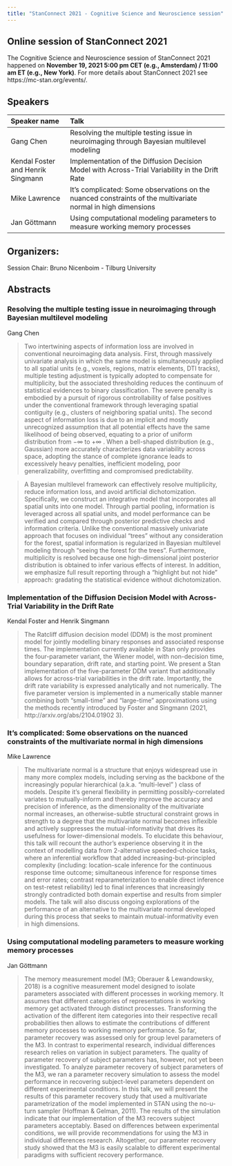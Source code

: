```yaml
---
title: "StanConnect 2021 - Cognitive Science and Neuroscience session"
---
```


## Online session of StanConnect 2021  

The Cognitive Science and Neuroscience session of StanConnect 2021  happened on
**November 19, 2021 5:00 pm CET (e.g., Amsterdam) / 11:00 am ET (e.g., New York)**. For more details about StanConnect 2021 see https://mc-stan.org/events/.


## Speakers

|Speaker name | Talk                              |
|:------------|:----------------------------------|
| Gang Chen   | Resolving the multiple testing issue in neuroimaging through Bayesian multilevel modeling |
|Kendal Foster and Henrik Singmann | Implementation of the Diffusion Decision Model with Across-Trial Variability in the Drift Rate |
|Mike Lawrence | It’s complicated: Some observations on the nuanced constraints of the multivariate normal in high dimensions |
|Jan Göttmann | Using computational modeling parameters to measure working memory processes |

<!-- ## Tentative schedule (times in ET) of each event:  -->

<!--  - 11am - 11:15am: Introduction to the Event by SGB representative, Introduction to theme by Session Chair -->
<!--  - 11:15am - 1:15pm: four 30-minute talks - 20 minute presentation + 10 minute Q&A. Chat questions moderated by Session Chair. -->
<!--  - 1:15pm - 2:00pm: Zoom Networking/Social session. Each of the three speakers will have their own breakout room. Audience members can go in and out of the rooms to chat/mingle. -->

## Organizers:
Session Chair: Bruno Nicenboim - Tilburg University

<!-- ## Registration -->
<!-- https://www.eventbrite.com/e/159547271183 -->



## Abstracts

### Resolving the multiple testing issue in neuroimaging through Bayesian multilevel modeling
Gang Chen

> Two intertwining aspects of information loss are involved in conventional neuroimaging data analysis. First, through massively univariate analysis in which the same model is simultaneously applied to all spatial units (e.g., voxels, regions, matrix elements, DTI tracks), multiple testing adjustment is typically adopted to compensate for multiplicity, but the associated thresholding reduces the continuum of statistical evidences to binary classification. The severe penalty is embodied by a pursuit of rigorous controllability of false positives under the conventional framework through leveraging spatial contiguity (e.g., clusters of neighboring spatial units). The second aspect of information loss is due to an implicit and mostly unrecognized assumption that all potential effects have the same likelihood of being observed, equating to a prior of uniform distribution from −∞ to +∞ . When a bell-shaped distribution (e.g., Gaussian) more accurately characterizes data variability across space, adopting the stance of complete ignorance leads to excessively heavy penalties, inefficient modeling, poor generalizability, overfitting and compromised predictability.

> A Bayesian multilevel framework can effectively resolve multiplicity, reduce information loss, and avoid artificial dichotomization. Specifically, we construct an integrative model that incorporates all spatial units into one model. Through partial pooling, information is leveraged across all spatial units, and model performance can be verified and compared through posterior predictive checks and information criteria. Unlike the conventional massively univariate approach that focuses on individual “trees” without any consideration for the forest, spatial information is regularized in Bayesian multilevel modeling through “seeing the forest for the trees”. Furthermore, multiplicity is resolved because one high-dimensional joint posterior distribution is obtained to infer various effects of interest. In addition, we emphasize full result reporting through a “highlight but not hide” approach: gradating the statistical evidence without dichotomization.

### Implementation of the Diffusion Decision Model with Across-Trial Variability in the Drift Rate
Kendal Foster and Henrik Singmann

> The Ratcliff diffusion decision model (DDM) is the most prominent model for jointly modelling binary responses and associated response times. The implementation currently available in Stan only provides the four-parameter variant, the Wiener model, with non-decision time, boundary separation, drift rate, and starting point. We present a Stan implementation of the five-parameter DDM variant that additionally allows for across-trial variabilities in the drift rate. Importantly, the drift rate variability is expressed analytically and not numerically. The five parameter version is implemented in a numerically stable manner combining both “small-time” and “large-time” approximations using the methods recently introduced by Foster and Singmann (2021, http://arxiv.org/abs/2104.01902 3).

### It’s complicated: Some observations on the nuanced constraints of the multivariate normal in high dimensions
Mike Lawrence

> The multivariate normal is a structure that enjoys widespread use in many more complex models, including serving as the backbone of the increasingly popular hierarchical (a.k.a. “multi-level” ) class of models. Despite it’s general flexibility in permitting possibly-correlated variates to mutually-inform and thereby improve the accuracy and precision of inference, as the dimensionality of the multivariate normal increases, an otherwise-subtle structural constraint grows in strength to a degree that the multivariate normal becomes inflexible and actively suppresses the mutual-informativity that drives its usefulness for lower-dimensional models. To elucidate this behaviour, this talk will recount the author’s experience observing it in the context of modelling data from 2-alternative speeded-choice tasks, where an inferential workflow that added increasing-but-principled complexity (including: location-scale inference for the continuous response time outcome; simultaneous inference for response times and error rates; contrast reparameterization to enable direct inference on test-retest reliability) led to final inferences that increasingly strongly contradicted both domain expertise and results from simpler models. The talk will also discuss ongoing explorations of the performance of an alternative to the multivariate normal developed during this process that seeks to maintain mutual-informativity even in high dimensions.


### Using computational modeling parameters to measure working memory processes
Jan Göttmann

> The memory measurement model (M3; Oberauer & Lewandowsky, 2018) is a cognitive measurement model designed to isolate parameters associated with different processes in working memory. It assumes that different categories of representations in working memory get activated through distinct processes. Transforming the activation of the different item categories into their respective recall probabilities then allows to estimate the contributions of different memory processes to working memory performance.
> So far, parameter recovery was assessed only for group level parameters of the M3. In contrast to experimental research, individual differences research relies on variation in subject parameters. The quality of parameter recovery of subject parameters has, however, not yet been investigated. To analyze parameter recovery of subject parameters of the M3, we ran a parameter recovery simulation to assess the model performance in recovering subject-level parameters dependent on different experimental conditions. In this talk, we will present the results of this parameter recovery study that used a multivariate parametrization of the model implemented in STAN using the no-u-turn sampler (Hoffman & Gelman, 2011).
> The results of the simulation indicate that our implementation of the M3 recovers subject parameters acceptably. Based on differences between experimental conditions, we will provide recommendations for using the M3 in individual differences research. Altogether, our parameter recovery study showed that the M3 is easily scalable to different experimental paradigms with sufficient recovery performance.



